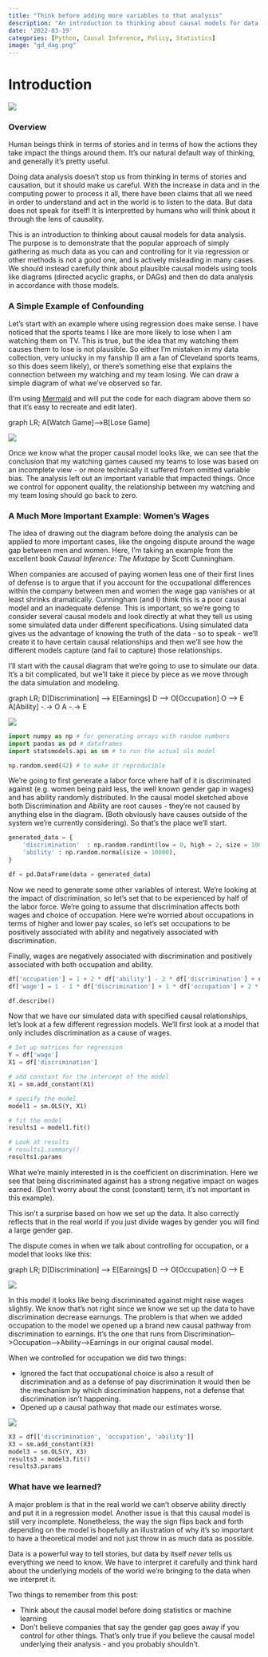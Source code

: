 ```yaml
---
title: "Think before adding more variables to that analysis"
description: "An introduction to thinking about causal models for data analysis. The purpose is to demonstrate that the popular approach of simply gathering as much data as you can and controlling for it via regression or other methods is not a good one, and is actively misleading in many cases. We should instead carefully think about plausible causal models using tools like diagrams (directed acyclic graphs, or DAGs) and then do data analysis in accordance with those models."
date: '2022-03-19'
categories: [Python, Causal Inference, Policy, Statistics]
image: "gd_dag.png"
---
```


# Introduction

![](xkcd_confounding.png)

### Overview

Human beings think in terms of stories and in terms of how the actions they take impact the things around them. It's our natural default way of thinking, and generally it's pretty useful. 

Doing data analysis doesn't stop us from thinking in terms of stories and causation, but it should make us careful. With the increase in data and in the computing power to process it all, there have been claims that all we need in order to understand and act in the world is to listen to the data. But data does not speak for itself! It is interpretted by humans who will think about it through the lens of causality. 

This is an introduction to thinking about causal models for data analysis. The purpose is to demonstrate that the popular approach of simply gathering as much data as you can and controlling for it via regression or other methods is not a good one, and is actively misleading in many cases. We should instead carefully think about plausible causal models using tools like diagrams (directed acyclic graphs, or DAGs) and then do data analysis in accordance with those models. 

### A Simple Example of Confounding

Let's start with an example where using regression does make sense. I have noticed that the sports teams I like are more likely to lose when I am watching them on TV. This is true, but the idea that my watching them causes them to lose is not plausible. So either I'm mistaken in my data collection, very unlucky in my fanship (I am a fan of Cleveland sports teams, so this does seem likely), or there's something else that explains the connection between my watching and my team losing. We can draw a simple diagram of what we've observed so far. 

(I'm using [Mermaid](https://mermaid.live/edit) and will put the code for each diagram above them so that it's easy to recreate and edit later).

graph LR;
    A[Watch Game]-->B[Lose Game]
    
![](watch_and_lose.png)

Once we know what the proper causal model looks like, we can see that the conclusion that my watching games caused my teams to lose was based on an incomplete view - or more technically it suffered from omitted variable bias. The analysis left out an important variable that impacted things. Once we control for opponent quality, the relationship between my watching and my team losing should go back to zero.

### A Much More Important Example: Women's Wages

The idea of drawing out the diagram before doing the analysis can be applied to more important cases, like the ongoing dispute around the wage gap between men and women. Here, I'm taking an example from the excellent book _Causal Inference: The Mixtape_ by Scott Cunningham. 

When companies are accused of paying women less one of their first lines of defense is to argue that if you account for the occupational differences within the company between men and women the wage gap vanishes or at least shrinks dramatically. Cunningham (and I) think this is a poor causal model and an inadequate defense. This is important, so we're going to consider several causal models and look directly at what they tell us using some simulated data under different specifications. Using simulated data gives us the advantage of knowing the truth of the data - so to speak - we'll create it to have certain causal relationships and then we'll see how the different models capture (and fail to capture) those relationships.

I'll start with the causal diagram that we're going to use to simulate our data. It's a bit complicated, but we'll take it piece by piece as we move through the data simulation and modeling.

graph LR;
    D[Discrimination] --> E[Earnings]
    D --> O[Occupation]
    O --> E
    A[Ability] -.-> O
    A -.-> E

![](gd_dag.png)

```python
import numpy as np # for generating arrays with random numbers
import pandas as pd # dataframes
import statsmodels.api as sm # to run the actual ols model

np.random.seed(42) # to make it reproducible
```


We're going to first generate a labor force where half of it is discriminated against (e.g. women being paid less, the well known gender gap in wages) and has ability randomly distributed. In the causal model sketched above both Discrimination and Ability are root causes - they're not caused by anything else in the diagram. (Both obviously have causes outside of the system we're currently considering). So that's the place we'll start.  

```python
generated_data = {
    'discrimination'  : np.random.randint(low = 0, high = 2, size = 10000, dtype = int), #the high argument is not inclusive, so this is randomly generating 0s and 1s. 
    'ability' : np.random.normal(size = 10000),
}

df = pd.DataFrame(data = generated_data)
```


Now we need to generate some other variables of interest. We're looking at the impact of discrimination, so let's set that to be experienced by half of the labor force. We're going to assume that discrimination affects both wages and choice of occupation. Here we're worried about occupations in terms of higher and lower pay scales, so let's set occupations to be positively associated with ability and negatively associated with discrimination. 

Finally, wages are negatively associated with discrimination and positively associated with both occupation and ability. 

```python
df['occupation'] = 1 + 2 * df['ability'] - 2 * df['discrimination'] + np.random.normal(size = 10000)
df['wage'] = 1 - 1 * df['discrimination'] + 1 * df['occupation'] + 2 * df['ability'] + np.random.normal(size = 10000)

df.describe()
```


Now that we have our simulated data with specified causal relationships, let's look at a few different regression models. We'll first look at a model that only includes discrimination as a cause of wages.

```python
# Set up matrices for regression
Y = df['wage']
X1 = df['discrimination']

# add constant for the intercept of the model
X1 = sm.add_constant(X1)

# specify the model
model1 = sm.OLS(Y, X1)

# fit the model
results1 = model1.fit()

# Look at results
# results1.summary()
results1.params
```

What we're mainly interested in is the coefficient on discrimination. Here we see that being discriminated against has a strong negative impact on wages earned. (Don't worry about the const (constant) term, it's not important in this example).

This isn't a surprise based on how we set up the data. It also correctly reflects that in the real world if you just divide wages by gender you will find a large gender gap. 

The dispute comes in when we talk about controlling for occupation, or a model that looks like this:

graph LR;
    D[Discrimination] --> E[Earnings]
    D --> O[Occupation]
    O --> E
    
![](control_occ.png)

In this model it looks like being discriminated against might raise wages slightly. We know that's not right since we know we set up the data to have discrimination decrease earnungs. The problem is that when we added occupation to the model we opened up a brand new causal pathway from discrimination to earnings. It's the one that runs from Discrimination-->Occupation-->Ability-->Earnings in our original causal model.

When we controlled for occupation we did two things:

- Ignored the fact that occupational choice is also a result of discrimination and as a defense of pay discrimination it would then be the mechanism by which discrimination happens, not a defense that discrimination isn't happening.
- Opened up a causal pathway that made our estimates worse. 

![](gd_dag.png)

```python
X3 = df[['discrimination', 'occupation', 'ability']]
X3 = sm.add_constant(X3)
model3 = sm.OLS(Y, X3)
results3 = model3.fit()
results3.params
```

### What have we learned?

A major problem is that in the real world we can't observe ability directly and put it in a regression model. Another issue is that this causal model is still very incomplete. Nonetheless, the way the sign flips back and forth depending on the model is hopefully an illustration of why it's so important to have a theoretical model and not just throw in as much data as possible.

Data is a powerful way to tell stories, but data by itself _never_ tells us everything we need to know. We have to interpret it carefully and think hard about the underlying models of the world we're bringing to the data when we interpret it. 

Two things to remember from this post:

- Think about the causal model before doing statistics or machine learning
- Don't believe companies that say the gender gap goes away if you control for other things. That's only true if you believe the causal model underlying their analysis - and you probably shouldn't. 
